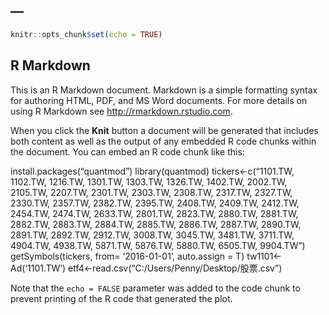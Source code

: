 ---
---

```r
knitr::opts_chunk$set(echo = TRUE)
```

## R Markdown

This is an R Markdown document. Markdown is a simple formatting syntax for authoring HTML, PDF, and MS Word documents. For more details on using R Markdown see <http://rmarkdown.rstudio.com>.

When you click the **Knit** button a document will be generated that includes both content as well as the output of any embedded R code chunks within the document. You can embed an R code chunk like this:

install.packages("quantmod")
library(quantmod)
tickers<-c("1101.TW, 1102.TW, 1216.TW, 1301.TW, 1303.TW, 1326.TW, 1402.TW, 2002.TW, 2105.TW, 2207.TW, 2301.TW, 2303.TW, 2308.TW, 2317.TW, 2327.TW, 2330.TW, 2357.TW, 2382.TW, 2395.TW, 2408.TW, 2409.TW, 2412.TW, 2454.TW, 2474.TW, 2633.TW, 2801.TW, 2823.TW, 2880.TW, 2881.TW, 2882.TW, 2883.TW, 2884.TW, 2885.TW, 2886.TW, 2887.TW, 2890.TW, 2891.TW, 2892.TW, 2912.TW, 3008.TW, 3045.TW, 3481.TW, 3711.TW, 4904.TW, 4938.TW, 5871.TW, 5876.TW, 5880.TW, 6505.TW, 9904.TW")
getSymbols(tickers, from= '2016-01-01', auto.assign = T)
tw1101<-Ad('1101.TW')
etf4<-read.csv("C:/Users/Penny/Desktop/股票.csv")


Note that the `echo = FALSE` parameter was added to the code chunk to prevent printing of the R code that generated the plot.

